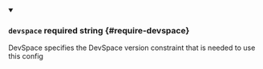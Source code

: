 
<details className="config-field" data-expandable="false" open>
<summary>

### `devspace` <span className="config-field-required" data-required="false">required</span> <span className="config-field-type">string</span> <span className="config-field-default"></span> <span className="config-field-enum"></span> {#require-devspace}

DevSpace specifies the DevSpace version constraint that is needed to use this config

</summary>



</details>

